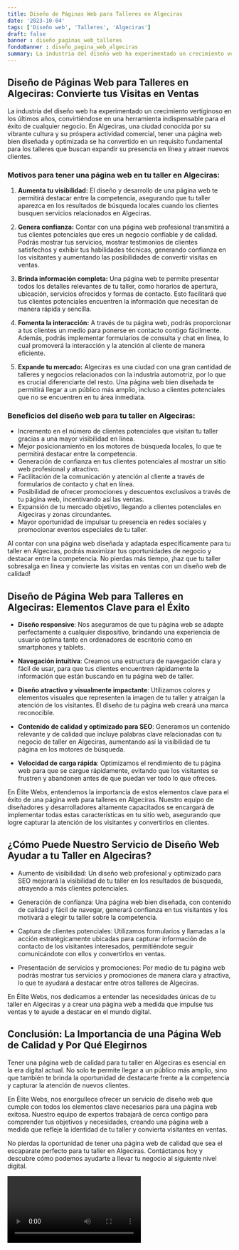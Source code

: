 ```yaml
---
title: Diseño de Páginas Web para Talleres en Algeciras
date: '2023-10-04'
tags: ['Diseño web', 'Talleres', 'Algeciras']
draft: false
banner : diseño_paginas_web_talleres
fondoBanner : diseño_pagina_web_algeciras
summary: La industria del diseño web ha experimentado un crecimiento vertiginoso en los últimos años, convirtiéndose en una herramienta indispensable para el éxito de cualquier negocio. En Algeciras, una ciudad conocida por su vibrante cultura y su próspera actividad comercial, tener una página web bien diseñada y optimizada se ha convertido en un requisito fundamental para los talleres que buscan expandir su presencia en línea y atraer nuevos clientes.
---
```


## Diseño de Páginas Web para Talleres en Algeciras: Convierte tus Visitas en Ventas

La industria del diseño web ha experimentado un crecimiento vertiginoso en los últimos años, convirtiéndose en una herramienta indispensable para el éxito de cualquier negocio. En Algeciras, una ciudad conocida por su vibrante cultura y su próspera actividad comercial, tener una página web bien diseñada y optimizada se ha convertido en un requisito fundamental para los talleres que buscan expandir su presencia en línea y atraer nuevos clientes.

### Motivos para tener una página web en tu taller en Algeciras:

1. **Aumenta tu visibilidad:** El diseño y desarrollo de una página web te permitirá destacar entre la competencia, asegurando que tu taller aparezca en los resultados de búsqueda locales cuando los clientes busquen servicios relacionados en Algeciras.

2. **Genera confianza:** Contar con una página web profesional transmitirá a tus clientes potenciales que eres un negocio confiable y de calidad. Podrás mostrar tus servicios, mostrar testimonios de clientes satisfechos y exhibir tus habilidades técnicas, generando confianza en los visitantes y aumentando las posibilidades de convertir visitas en ventas.

3. **Brinda información completa:** Una página web te permite presentar todos los detalles relevantes de tu taller, como horarios de apertura, ubicación, servicios ofrecidos y formas de contacto. Esto facilitará que tus clientes potenciales encuentren la información que necesitan de manera rápida y sencilla.

4. **Fomenta la interacción:** A través de tu página web, podrás proporcionar a tus clientes un medio para ponerse en contacto contigo fácilmente. Además, podrás implementar formularios de consulta y chat en línea, lo cual promoverá la interacción y la atención al cliente de manera eficiente.

5. **Expande tu mercado:** Algeciras es una ciudad con una gran cantidad de talleres y negocios relacionados con la industria automotriz, por lo que es crucial diferenciarte del resto. Una página web bien diseñada te permitirá llegar a un público más amplio, incluso a clientes potenciales que no se encuentren en tu área inmediata.

### Beneficios del diseño web para tu taller en Algeciras:

- Incremento en el número de clientes potenciales que visitan tu taller gracias a una mayor visibilidad en línea.
- Mejor posicionamiento en los motores de búsqueda locales, lo que te permitirá destacar entre la competencia.
- Generación de confianza en tus clientes potenciales al mostrar un sitio web profesional y atractivo.
- Facilitación de la comunicación y atención al cliente a través de formularios de contacto y chat en línea.
- Posibilidad de ofrecer promociones y descuentos exclusivos a través de tu página web, incentivando así las ventas.
- Expansión de tu mercado objetivo, llegando a clientes potenciales en Algeciras y zonas circundantes.
- Mayor oportunidad de impulsar tu presencia en redes sociales y promocionar eventos especiales de tu taller.

Al contar con una página web diseñada y adaptada específicamente para tu taller en Algeciras, podrás maximizar tus oportunidades de negocio y destacar entre la competencia. No pierdas más tiempo, ¡haz que tu taller sobresalga en línea y convierte las visitas en ventas con un diseño web de calidad!

<GifSeo />

<Cta />

## Diseño de Página Web para Talleres en Algeciras: Elementos Clave para el Éxito

- **Diseño responsive**: Nos aseguramos de que tu página web se adapte perfectamente a cualquier dispositivo, brindando una experiencia de usuario óptima tanto en ordenadores de escritorio como en smartphones y tablets.

- **Navegación intuitiva**: Creamos una estructura de navegación clara y fácil de usar, para que tus clientes encuentren rápidamente la información que están buscando en tu página web de taller.

- **Diseño atractivo y visualmente impactante**: Utilizamos colores y elementos visuales que representen la imagen de tu taller y atraigan la atención de los visitantes. El diseño de tu página web creará una marca reconocible.

- **Contenido de calidad y optimizado para SEO**: Generamos un contenido relevante y de calidad que incluye palabras clave relacionadas con tu negocio de taller en Algeciras, aumentando así la visibilidad de tu página en los motores de búsqueda.

- **Velocidad de carga rápida**: Optimizamos el rendimiento de tu página web para que se cargue rápidamente, evitando que los visitantes se frustren y abandonen antes de que puedan ver todo lo que ofreces.

En Élite Webs, entendemos la importancia de estos elementos clave para el éxito de una página web para talleres en Algeciras. Nuestro equipo de diseñadores y desarrolladores altamente capacitados se encargará de implementar todas estas características en tu sitio web, asegurando que logre capturar la atención de los visitantes y convertirlos en clientes.

## ¿Cómo Puede Nuestro Servicio de Diseño Web Ayudar a tu Taller en Algeciras?

- Aumento de visibilidad: Un diseño web profesional y optimizado para SEO mejorará la visibilidad de tu taller en los resultados de búsqueda, atrayendo a más clientes potenciales.

- Generación de confianza: Una página web bien diseñada, con contenido de calidad y fácil de navegar, generará confianza en tus visitantes y los motivará a elegir tu taller sobre la competencia.

- Captura de clientes potenciales: Utilizamos formularios y llamadas a la acción estratégicamente ubicadas para capturar información de contacto de los visitantes interesados, permitiéndote seguir comunicándote con ellos y convertirlos en ventas.

- Presentación de servicios y promociones: Por medio de tu página web podrás mostrar tus servicios y promociones de manera clara y atractiva, lo que te ayudará a destacar entre otros talleres de Algeciras.

En Élite Webs, nos dedicamos a entender las necesidades únicas de tu taller en Algeciras y a crear una página web a medida que impulse tus ventas y te ayude a destacar en el mundo digital.

## Conclusión: La Importancia de una Página Web de Calidad y Por Qué Elegirnos

Tener una página web de calidad para tu taller en Algeciras es esencial en la era digital actual. No solo te permite llegar a un público más amplio, sino que también te brinda la oportunidad de destacarte frente a la competencia y capturar la atención de nuevos clientes.

En Élite Webs, nos enorgullece ofrecer un servicio de diseño web que cumple con todos los elementos clave necesarios para una página web exitosa. Nuestro equipo de expertos trabajará de cerca contigo para comprender tus objetivos y necesidades, creando una página web a medida que refleje la identidad de tu taller y convierta visitantes en ventas.

No pierdas la oportunidad de tener una página web de calidad que sea el escaparate perfecto para tu taller en Algeciras. Contáctanos hoy y descubre cómo podemos ayudarte a llevar tu negocio al siguiente nivel digital.

<Video />

<CtaBot job='Talleres' city='Algeciras'/>

<Gmaps query='Algeciras+españa+maps' />